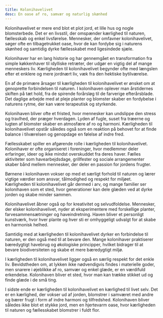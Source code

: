 ```yaml
---
title: Kolonihavelivet
desc: En oase af ro, samvær og naturlig skønhed
---
```


Kolonihavelivet er mere end blot et plot jord, et lille hus og nogle blomsterbede. Det er en livsstil, der omspænder kærlighed til naturen, fællesskab og enkel livsførelse. Mennesker, der omfavner kolonihavelivet, søger ofte en tilbagetrukket oase, hvor de kan fordybe sig i naturens skønhed og samtidig dyrke fællesskabet med ligesindede sjæle.

Kolonihaver har en lang historie og har gennemgået en transformation fra simple køkkenhaver til idylliske retræter, der udgør en vigtig del af mange menneskers liv. Kærligheden til kolonihavelivet begynder ofte med længslen efter et enklere og mere jordnært liv, væk fra den hektiske bytilværelse.

En af de primære årsager til kærligheden til kolonihavelivet er ønsket om at genoprette forbindelsen til naturen. I kolonihaven oplever man årstidernes skiften på tæt hold, fra de spirende forårsløg til de farverige efterårsblade. Det daglige arbejde med at pleje planter og blomster skaber en fordybelse i naturens rytme, der kan være terapeutisk og styrkende.

Kolonihaven bliver ofte et fristed, hvor mennesker kan undslippe den stress og travlhed, der præger hverdagen. Lyden af fugle, suset fra træerne og lugten af blomster skaber en atmosfære af ro og harmoni. Kærligheden til kolonihavelivet opstår således også som en reaktion på behovet for at finde balance i tilværelsen og genopdage en følelse af indre fred.

Fællesskabet spiller en afgørende rolle i kærligheden til kolonihavelivet. Kolonihaver er ofte organiseret i foreninger, hvor medlemmer deler erfaringer, ideer og ikke mindst overskuddet fra deres haver. Fælles aktiviteter som havearbejdsdage, grillfester og sociale arrangementer skaber bånd mellem mennesker, der deler en passion for jordens frugter.

Børnene i kolonihaven vokser op med et særligt forhold til naturen og lærer vigtige værdier som ansvar, tålmodighed og respekt for miljøet. Kærligheden til kolonihavelivet går dermed i arv, og mange familier ser kolonihaven som et sted, hvor generationer kan dele glæden ved at dyrke jorden og skabe minder sammen.

Kolonihavelivet åbner også op for kreativitet og selvudfoldelse. Mennesker, der elsker kolonihavelivet, nyder at eksperimentere med forskellige planter, farvesammensætninger og haveindretning. Haven bliver et personligt kunstværk, hvor hver plante og hver sti er omhyggeligt udvalgt for at skabe en harmonisk helhed.

Samtidig med at kærligheden til kolonihavelivet dyrker en forbindelse til naturen, er den også med til at bevare den. Mange kolonihaver praktiserer bæredygtigt havebrug og økologiske principper, hvilket bidrager til at bevare biodiversiteten og skabe et mere bæredygtigt miljø.

I kærligheden til kolonihavelivet ligger også en særlig respekt for det enkle liv. Bevidstheden om, at lykken ikke nødvendigvis findes i materielle goder, men snarere i øjeblikke af ro, samvær og enkel glæde, er en værdifuld erkendelse. Kolonihaven bliver et sted, hvor man kan trække stikket ud og finde glæde i de små ting.

I sidste ende er kærligheden til kolonihavelivet en kærlighed til livet selv. Det er en kærlighed, der vokser ud af jorden, blomstrer i samværet med andre og bærer frugt i form af indre harmoni og tilfredshed. Kolonihaven bliver således ikke blot et stykke jord, men en hjertevarm oase, hvor kærligheden til naturen og fællesskabet blomstrer i fuldt flor.
